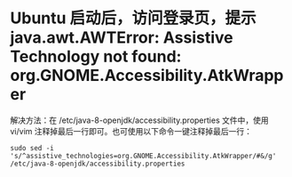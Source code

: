 # Ubuntu 启动后，访问登录页，提示 java.awt.AWTError: Assistive Technology not found: org.GNOME.Accessibility.AtkWrapper

解决方法：在 /etc/java-8-openjdk/accessibility.properties 文件中，使用 vi/vim 注释掉最后一行即可。也可使用以下命令一键注释掉最后一行：

```
sudo sed -i 's/^assistive_technologies=org.GNOME.Accessibility.AtkWrapper/#&/g' /etc/java-8-openjdk/accessibility.properties
```
